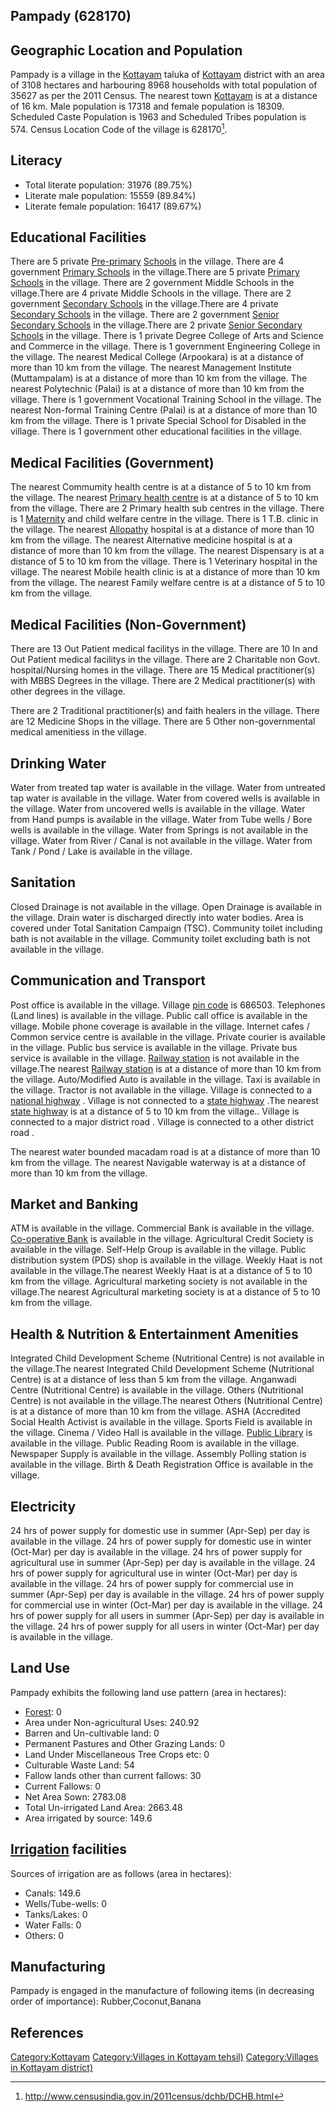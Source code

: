 {{Infobox settlement
| name=Pampady
| native_name=
| native_name_lang=
| other_name=
| nickname=
| settlement_type=Village
| image_skyline=
| image_alt=
| image_caption=
| pushpin_map=India Kerala
| pushpin_label_position=right
| pushpin_map_alt=
| pushpin_map_caption=Location in Kerala, India
| latd=
| latm=
| lats=
| latNS=
| longd=
| longm=
| longs=
| longEW=
| coordinates_display=inline,title
| subdivision_type=Country
| subdivision_name={{flag|India}}
| subdivision_type1=[[States and territories of India|State]]
| subdivision_name1=Kerala 
| subdivision_type2=[[List of districts of India|District]]
| subdivision_name2=Kottayam
| subdivision_type3=Tahsil
| subdivision_name3=Kottayam
| website=
| established_title=<!-- Established -->
| established_date=
| founder=
| named_for=
| government_type=
| governing_body=
| unit_pref=Metric=
| area_footnotes=
| area_rank=
| area_total_km2=31.08
| elevation_footnotes=
| elevation_m=
| population_total=35627
| population_as_of=2011
| population_rank=
| population_density_km2=1146
| population_demonym=
| population_footnotes=
| demographics_type1=Languages
| demographics1_title1=Official
| demographics1_info1=[[Malayalam language|Malayalam]]
| timezone1=[[Indian Standard Time|IST]]
| utc_offset1==+5:30
| postal_code_type=[[Postal Index Number|PIN]]
| postal_code=686503
| area_code_type=Telephone code
| area_code=
| registration_plate=
| blank1_name_sec1=Nearest city
| blank1_info_sec1=[[Kottayam]]
| blank2_name_sec1=[[Human sex ratio|Sex ratio]]
| blank2_info_sec1=1057 [[male|♂]]/[[female|♀]]
| blank3_name_sec1=Literacy
| blank3_info_sec1=89.75%
| blank1_name_sec2=[[2011 Census of India|2011 census]] code
| blank1_info_sec2=628170
| footnotes=
}}

== Pampady (628170) ==

== Geographic Location and Population ==

Pampady is a village in the [[Kottayam]] taluka of [[Kottayam]] district with an area of 3108 hectares and harbouring 8968 households with total population of 35627 as per the 2011 Census. The nearest town [[Kottayam]] is at a distance of 16 km. Male population is 17318 and female population is 18309. Scheduled Caste Population is 1963 and Scheduled Tribes population is 574. Census Location Code of the village is 628170<ref>http://www.censusindia.gov.in/2011census/dchb/DCHB.html</ref>.


== Literacy ==  
* Total literate population: 31976 (89.75%)
* Literate male population: 15559 (89.84%)
* Literate female population: 16417 (89.67%)


== Educational Facilities ==  
There are 5 private [[Pre-primary]] [[School]]s in the village.
There are 4 government [[Primary School]]s in the village.There are 5 private [[Primary School]]s in the village.
There are 2 government Middle Schools in the village.There are 4 private Middle Schools in the village.
There are 2 government [[Secondary School]]s in the village.There are 4 private [[Secondary School]]s in the village.
There are 2 government [[Senior Secondary School]]s in the village.There are 2 private [[Senior Secondary School]]s in the village.
There is 1 private Degree College of Arts and Science and Commerce in the village.
There is 1 government Engineering College in the village.
The nearest Medical College (Arpookara) is at a distance of more than 10 km from the village.
The nearest Management Institute (Muttampalam) is at a distance of more than 10 km from the village.
The nearest Polytechnic (Palai) is at a distance of more than 10 km from the village.
There is 1 government Vocational Training School in the village.
The nearest Non-formal Training Centre (Palai) is at a distance of more than 10 km from the village.
There is 1 private Special School for Disabled in the village.
There is 1 government other educational facilities in the village.


== Medical Facilities (Government) ==
The nearest Commumity health centre is at a distance of 5 to 10 km from the village.
The nearest [[Primary health centre]] is at a distance of 5 to 10 km from the village.
There are 2 Primary health sub centres in the village.
There is 1 [[Maternity]] and child welfare centre in the village.
There is 1 T.B. clinic in the village.
The nearest [[Allopathy]] hospital is at a distance of more than 10 km from the village.
The nearest Alternative medicine hospital is at a distance of more than 10 km from the village.
The nearest Dispensary is at a distance of 5 to 10 km from the village.
There is 1 Veterinary hospital in the village.
The nearest Mobile health clinic is at a distance of more than 10 km from the village.
The nearest Family welfare centre is at a distance of 5 to 10 km from the village.


== Medical Facilities (Non-Government) ==
There are 13 Out Patient medical facilitys in the village.
There are 10 In and Out Patient medical facilitys in the village.
There are 2 Charitable non Govt. hospital/Nursing homes in the village.
There are 15 Medical practitioner(s) with MBBS Degrees in the village.
There are 2 Medical practitioner(s) with other degrees in the village.

There are 2 Traditional practitioner(s) and faith healers in the village.
There are 12 Medicine Shops in the village.
There are 5 Other non-governmental medical amenitiess in the village.


== Drinking Water ==
Water from treated tap water is available in the village.
Water from untreated tap water is available in the village.
Water from covered wells is available in the village.
Water from uncovered wells is available in the village.
Water from Hand pumps is available in the village.
Water from Tube wells / Bore wells is available in the village.
Water from Springs is not available in the village.
Water from River / Canal is not available in the village.
Water from Tank / Pond / Lake is available in the village.


== Sanitation ==
Closed Drainage is not available in the village.
Open Drainage is available in the village.
Drain water is discharged directly into water bodies.
Area is covered under Total Sanitation Campaign (TSC).
Community toilet including bath is not available in the village.
Community toilet excluding bath is not available in the village.


== Communication and Transport ==
Post office is available in the village.
Village [[pin code]] is 686503.
Telephones (Land lines) is available in the village.
Public call office is available in the village.
Mobile phone coverage is available in the village.
Internet cafes / Common service centre is available in the village.
Private courier is available in the village.
Public bus service is available in the village.
Private bus service is available in the village.
[[Railway station]] is not available in the village.The nearest [[Railway station]] is at a distance of more than 10 km from the village.
Auto/Modified Auto is available in the village.
Taxi is available in the village.
Tractor is not available in the village.
Village is connected to a [[national highway]]  .
Village is not connected to a [[state highway]] .The nearest [[state highway]] is at a distance of 5 to 10 km from the village..
Village is connected to a major district road    .
Village is connected to a other district road  .


The nearest water bounded macadam road is at a distance of more than 10 km from the village.
The nearest Navigable waterway is at a distance of more than 10 km from the village.



== Market and Banking ==
ATM is available in the village.
Commercial Bank is available in the village.
[[Co-operative Bank]] is available in the village.
Agricultural Credit Society is available in the village.
Self-Help Group is available in the village.
Public distribution system (PDS) shop is available in the village.
Weekly Haat is not available in the village.The nearest Weekly Haat is at a distance of 5 to 10 km from the village.
Agricultural marketing society is not available in the village.The nearest Agricultural marketing society is at a distance of 5 to 10 km from the village.


== Health & Nutrition & Entertainment Amenities ==
Integrated Child Development Scheme (Nutritional Centre) is not available in the village.The nearest Integrated Child Development Scheme (Nutritional Centre) is at a distance of less than 5 km from the village.
Anganwadi Centre (Nutritional Centre) is available in the village.
Others (Nutritional Centre) is not available in the village.The nearest Others (Nutritional Centre) is at a distance of more than 10 km from the village.
ASHA (Accredited Social Health Activist is available in the village.
Sports Field is available in the village.
Cinema / Video Hall is available in the village.
[[Public Library]] is available in the village.
Public Reading Room is available in the village.
Newspaper Supply is available in the village.
Assembly Polling station is available in the village.
Birth & Death Registration Office is available in the village.


== Electricity ==
24 hrs of power supply for domestic use in summer (Apr-Sep) per day is available in the village.
24 hrs of power supply for domestic use in winter (Oct-Mar) per day is available in the village.
24 hrs of power supply for agricultural use in summer (Apr-Sep) per day is available in the village.
24 hrs of power supply for agricultural use in winter (Oct-Mar) per day is available in the village.
24 hrs of power supply for commercial use in summer (Apr-Sep) per day is available in the village.
24 hrs of power supply for commercial use in winter (Oct-Mar) per day is available in the village.
24 hrs of power supply for all users in summer (Apr-Sep) per day is available in the village.
24 hrs of power supply for all users in winter (Oct-Mar) per day is available in the village.


== Land Use ==
Pampady exhibits the following land use pattern (area in hectares):
* [[Forest]]: 0
* Area under Non-agricultural Uses: 240.92
* Barren and Un-cultivable land: 0
* Permanent Pastures and Other Grazing Lands: 0
* Land Under Miscellaneous Tree Crops etc: 0
* Culturable Waste Land: 54
* Fallow lands other than current fallows: 30
* Current Fallows: 0
* Net Area Sown: 2783.08
* Total Un-irrigated Land Area: 2663.48
* Area irrigated by source: 149.6


== [[Irrigation]] facilities ==
Sources of irrigation are as follows (area in hectares):
* Canals: 149.6
* Wells/Tube-wells: 0
* Tanks/Lakes: 0
* Water Falls: 0
* Others: 0


== Manufacturing ==
Pampady is engaged in the manufacture of following items (in decreasing order of importance): Rubber,Coconut,Banana


[[Category:Kottayam]]
[[Category:Villages in Kottayam tehsil)]]
[[Category:Villages in Kottayam district)]]


== References ==
{{Reflist}}


